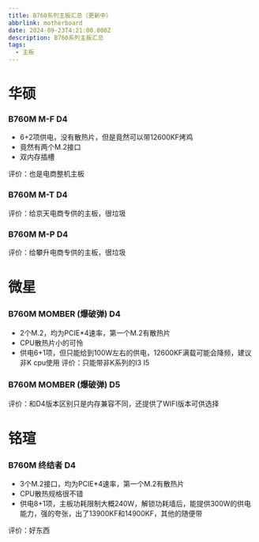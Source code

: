 ---
title: B760系列主板汇总（更新中）
abbrlink: motherboard
date: 2024-09-23T4:21:00.000Z
description: B760系列主板汇总
tags:
  - 主板
---
# 华硕
### B760M M-F D4
* 6+2项供电，没有散热片，但是竟然可以带12600KF烤鸡
* 竟然有两个M.2接口
* 双内存插槽

评价：也是电商整机主板

### B760M M-T D4
评价：给京天电商专供的主板，很垃圾

### B760M M-P D4
评价：给攀升电商专供的主板，很垃圾

# 微星
### B760M MOMBER (爆破弹) D4
* 2个M.2，均为PCIE*4速率，第一个M.2有散热片
* CPU散热片小的可怜
* 供电6+1项，但只能给到100W左右的供电，12600KF满载可能会降频，建议非K cpu使用
评价：只能带非K系列的I3 I5

### B760M MOMBER (爆破弹) D5
评价：和D4版本区别只是内存兼容不同，还提供了WIFI版本可供选择


# 铭瑄
### B760M 终结者 D4
* 3个M.2接口，均为PCIE*4速率，第一个M.2有散热片
* CPU散热规格很不错
* 供电8+1项，主板功耗限制大概240W，解锁功耗墙后，能提供300W的供电能力，强的夸张，出了13900KF和14900KF，其他的随便带

评价：好东西